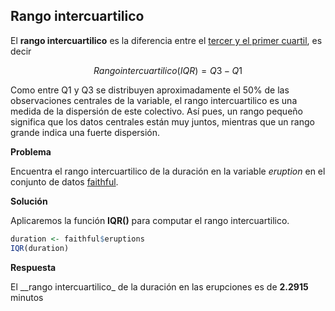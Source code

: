 

## Rango intercuartilico

El __rango intercuartilico__ es la diferencia entre el [tercer y el primer cuartil](quartile.md), es decir

$$
Rango intercuartilico (IQR) = Q3 - Q1
$$

Como entre Q1 y Q3 se distribuyen aproximadamente el 50% de las observaciones centrales de la variable, el rango intercuartilico es una medida de la dispersión de este colectivo. Así pues, un rango pequeño significa que los datos centrales están muy juntos, mientras que un rango grande indica una fuerte dispersión.

__Problema__

Encuentra el rango intercuartilico de la duración en la variable _eruption_ en el conjunto de datos [faithful](../chapter2/README.md).

__Solución__

Aplicaremos la función __IQR()__ para computar el rango intercuartilico.

```r
duration <- faithful$eruptions
IQR(duration)


```
__Respuesta__

El __rango intercuartilico_ de la duración en las erupciones es de __2.2915__ minutos

